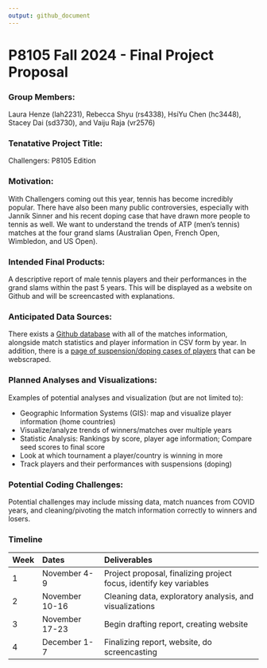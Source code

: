 ```yaml
---
output: github_document
---
```

# P8105 Fall 2024 - Final Project Proposal

### Group Members:
Laura Henze (lah2231), Rebecca Shyu (rs4338), HsiYu Chen (hc3448), Stacey Dai (sd3730), and Vaiju Raja (vr2576)

### Tenatative Project Title: 
Challengers: P8105 Edition

### Motivation:
With Challengers coming out this year, tennis has become incredibly popular. There have also been many public controversies, especially with Jannik Sinner and his recent doping case that have drawn more people to tennis as well. We want to understand the trends of ATP (men’s tennis) matches at the four grand slams (Australian Open, French Open, Wimbledon, and US Open). 

### Intended Final Products:
A descriptive report of male tennis players and their performances in the grand slams within the past 5 years. This will be displayed as a website on Github and will be screencasted with explanations. 

### Anticipated Data Sources:
There exists a [Github database](https://github.com/JeffSackmann/tennis_atp) with all of the matches information, alongside match statistics and player information in CSV form by year. In addition, there is a [page of suspension/doping cases of players](https://en.wikipedia.org/wiki/Doping_in_tennis) that can be webscraped. 

### Planned Analyses and Visualizations:
Examples of potential analyses and visualization (but are not limited to):

- Geographic Information Systems (GIS): map and visualize player information (home countries)
- Visualize/analyze trends of winners/matches over multiple years
- Statistic Analysis: Rankings by score, player age information; Compare seed scores to final score
- Look at which tournament a player/country is winning in more
- Track players and their performances with suspensions (doping) 

### Potential Coding Challenges:
Potential challenges may include missing data, match nuances from COVID years, and cleaning/pivoting the match information correctly to winners and losers.

### Timeline

Week    Dates                 Deliverables   
-----   -------------         ----------------------------------------------------------------------
1       November 4-9          Project proposal, finalizing project focus, identify key variables
2       November 10-16        Cleaning data, exploratory analysis, and visualizations
3       November 17-23        Begin drafting report, creating website
4       December 1-7          Finalizing report, website, do screencasting
